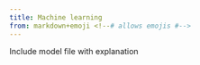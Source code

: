 ```yaml
---
title: Machine learning
from: markdown+emoji <!--# allows emojis #-->
---
```


Include model file with explanation